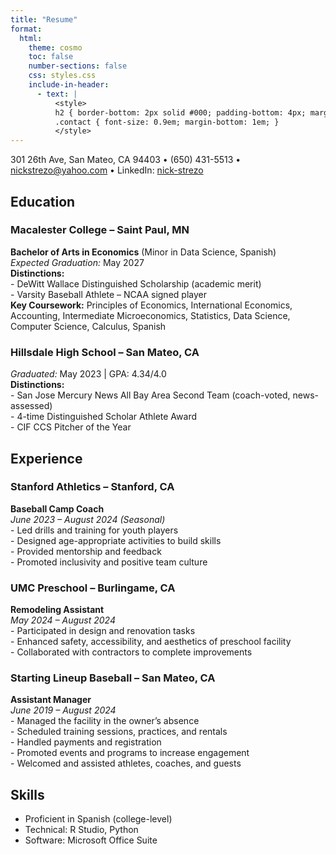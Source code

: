 ```yaml
---
title: "Resume"
format: 
  html:
    theme: cosmo
    toc: false
    number-sections: false
    css: styles.css
    include-in-header: 
      - text: |
          <style>
          h2 { border-bottom: 2px solid #000; padding-bottom: 4px; margin-top: 30px; }
          .contact { font-size: 0.9em; margin-bottom: 1em; }
          </style>
---
```


<div class="contact">
301 26th Ave, San Mateo, CA 94403  •  (650) 431-5513  •  <a href="mailto:nickstrezo@yahoo.com">nickstrezo@yahoo.com</a>  •  LinkedIn: <a href="https://www.linkedin.com/in/nick-strezo">nick-strezo</a>
</div>

## Education

### Macalester College – Saint Paul, MN  
**Bachelor of Arts in Economics** (Minor in Data Science, Spanish)  
*Expected Graduation:* May 2027  
**Distinctions:**  
- DeWitt Wallace Distinguished Scholarship (academic merit)  
- Varsity Baseball Athlete – NCAA signed player  
**Key Coursework:** Principles of Economics, International Economics, Accounting, Intermediate Microeconomics, Statistics, Data Science, Computer Science, Calculus, Spanish  

### Hillsdale High School – San Mateo, CA  
*Graduated:* May 2023 | GPA: 4.34/4.0  
**Distinctions:**  
- San Jose Mercury News All Bay Area Second Team (coach-voted, news-assessed)  
- 4-time Distinguished Scholar Athlete Award  
- CIF CCS Pitcher of the Year  

## Experience

### Stanford Athletics – Stanford, CA  
**Baseball Camp Coach**  
*June 2023 – August 2024 (Seasonal)*  
- Led drills and training for youth players  
- Designed age-appropriate activities to build skills  
- Provided mentorship and feedback  
- Promoted inclusivity and positive team culture  

### UMC Preschool – Burlingame, CA  
**Remodeling Assistant**  
*May 2024 – August 2024*  
- Participated in design and renovation tasks  
- Enhanced safety, accessibility, and aesthetics of preschool facility  
- Collaborated with contractors to complete improvements  

### Starting Lineup Baseball – San Mateo, CA  
**Assistant Manager**  
*June 2019 – August 2024*  
- Managed the facility in the owner’s absence  
- Scheduled training sessions, practices, and rentals  
- Handled payments and registration  
- Promoted events and programs to increase engagement  
- Welcomed and assisted athletes, coaches, and guests  

## Skills

- Proficient in Spanish (college-level)  
- Technical: R Studio, Python  
- Software: Microsoft Office Suite  
